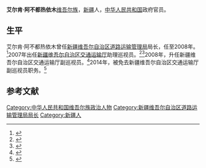 '''艾尔肯·阿不都热依木'''[[维吾尔族|维吾尔族]]，[[新疆|新疆]]人，[[中华人民共和国|中华人民共和国]]政府官员。

==生平==
艾尔肯·阿不都热依木曾任[[新疆维吾尔自治区道路运输管理局|新疆维吾尔自治区道路运输管理局]]局长，任至2008年。<ref>{{cite news|language =|author =|coauthors =|url =http://www.ts.cn/special/content/2008-04/29/content_2560312.htm|title =自治区党委近期干部任免|publisher =天山网|pages =|date =2008-04-29|accessdate =|deadurl =yes|archiveurl =https://web.archive.org/web/20150413103721/http://www.ts.cn/special/content/2008-04/29/content_2560312.htm|archivedate =2015-04-13}}</ref>2007年出任[[新疆维吾尔自治区交通运输厅|新疆维吾尔自治区交通运输厅]]助理巡视员。<ref>{{cite news|language =|author =|coauthors =|url =http://www.ts.cn/special/content/2007-12/26/content_2365108.htm|title =自治区党委近期干部任免|publisher =天山网|pages =|date =2007-12-26|accessdate =}}{{dead link|date=2018年4月 |bot=InternetArchiveBot |fix-attempted=yes }}</ref><ref>{{cite news|language =|author =|coauthors =|url =http://www.moc.gov.cn/st2010/xinjiang/xj_tupianbd/201110/t20111011_1066760.html|title =交通厅专家委员会成立大会隆重召开|publisher =新疆维吾尔自治区交通运输厅|pages =|date =2007-11-27|accessdate =}}{{dead link|date=2018年4月 |bot=InternetArchiveBot |fix-attempted=yes }}</ref>2008年，升任新疆维吾尔自治区交通运输厅副巡视员。<ref>{{cite news |language =  |author =  |coauthors =  |url = http://zhengwu.ts.cn/content/2008-12/10/content_3618865.htm |title = 交通厅领导古尔邦节看望厅离退休老领导 |publisher = 天山网 |pages =  |date = 2008-12-10 |accessdate =  }}{{Dead link|date=2020年1月 |bot=InternetArchiveBot |fix-attempted=yes }}</ref>2014年，被免去新疆维吾尔自治区交通运输厅副巡视员职务。<ref>{{cite news|language =|author =|coauthors =|url =http://www.jrxjnet.com/info/2014-09/18/content_198005.htm|title =自治区党委近期干部任免|publisher =今日新疆网|pages =|date =2014-09-18|accessdate =|archive-date =2015-04-25|archive-url =https://web.archive.org/web/20150425130215/http://www.jrxjnet.com/info/2014-09/18/content_198005.htm|dead-url =yes}}</ref>

==参考文献==
{{reflist}}

{{s-start}}
{{s-gov|prc}}
{{s-before|？}}
{{s-title|[[新疆维吾尔自治区道路运输管理局|新疆维吾尔自治区道路运输管理局]]局长|？—2008年}}
{{s-after|[[祖丽菲娅·阿不都卡德尔|祖丽菲娅·阿不都卡德尔]]}}
{{s-end}}

{{中华人民共和国官员小作品}}
[[Category:中华人民共和国维吾尔族政治人物|Category:中华人民共和国维吾尔族政治人物]]
[[Category:新疆维吾尔自治区道路运输管理局局长|Category:新疆维吾尔自治区道路运输管理局局长]]
[[Category:新疆人|Category:新疆人]]
